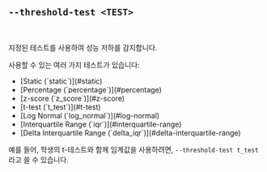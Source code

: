
## `--threshold-test <TEST>`

<br />

지정된 테스트를 사용하여 성능 저하를 감지합니다.

사용할 수 있는 여러 가지 테스트가 있습니다:

<ul>
  <li>[Static (`static`)](#static)</li>
  <li>[Percentage (`percentage`)](#percentage)</li>
  <li>[z-score (`z_score`)](#z-score)</li>
  <li>[t-test (`t_test`)](#t-test)</li>
  <li>[Log Normal (`log_normal`)](#log-normal)</li>
  <li>[Interquartile Range (`iqr`)](#interquartile-range)</li>
  <li>[Delta Interquartile Range (`delta_iqr`)](#delta-interquartile-range)</li>
</ul>

예를 들어, 학생의 t-테스트와 함께 임계값을 사용하려면, `--threshold-test t_test`라고 쓸 수 있습니다.

<Static />
<Percentage />
<ZScore />
<TTest />
<LogNormal />
<Iqr />
<DeltaIqr />